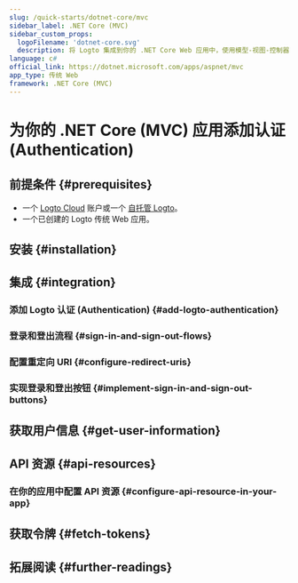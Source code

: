 ```yaml
---
slug: /quick-starts/dotnet-core/mvc
sidebar_label: .NET Core (MVC)
sidebar_custom_props:
  logoFilename: 'dotnet-core.svg'
  description: 将 Logto 集成到你的 .NET Core Web 应用中，使用模型-视图-控制器 (MVC)。
language: c#
official_link: https://dotnet.microsoft.com/apps/aspnet/mvc
app_type: 传统 Web
framework: .NET Core (MVC)
---
```




# 为你的 .NET Core (MVC) 应用添加认证 (Authentication)

<GuideTip />

## 前提条件 \{#prerequisites}

- 一个 [Logto Cloud](https://cloud.logto.io) 账户或一个 [自托管 Logto](/introduction/set-up-logto-oss)。
- 一个已创建的 Logto 传统 Web 应用。

## 安装 \{#installation}

<Installation />

## 集成 \{#integration}

### 添加 Logto 认证 (Authentication) \{#add-logto-authentication}

<AddAuthentication />

### 登录和登出流程 \{#sign-in-and-sign-out-flows}

<SignInAndSignOutFlows />

### 配置重定向 URI \{#configure-redirect-uris}

<ConfigureRedirectUris />

### 实现登录和登出按钮 \{#implement-sign-in-and-sign-out-buttons}

<ImplementButtons />

<Checkpoint />

## 获取用户信息 \{#get-user-information}

<GetUserInformation />

## API 资源 \{#api-resources}

<ApiResourcesDescription />

### 在你的应用中配置 API 资源 \{#configure-api-resource-in-your-app}

<ConfigureApiResources />

## 获取令牌 \{#fetch-tokens}

<FetchTokens />

## 拓展阅读 \{#further-readings}

<FurtherReadings />
